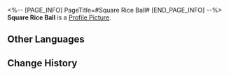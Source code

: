 <%-- [PAGE_INFO]
PageTitle=#Square Rice Ball#
[END_PAGE_INFO] --%>
{{Item Infobox
|id          = 140376
|image       = Item Square Rice Ball.png
|type        = Mission Item
|invCategory = Missions
|rarity      = 3
|effect      = 
|description = A square-shaped rice "ball" taken out of a lunchbox. Different foods are mixed together within. It might taste good?
}}
'''Square Rice Ball''' is a [[Profile Picture]].

==Other Languages==
{{Other Languages
|en   = Square Rice Ball
|zhs  = 方形饭团
|zht  = 方形飯團
|ja   = 正方形おにぎり
|ko   = 네모난 주먹밥
|es   = "Bola" de arroz cuadrada
|fr   = Boule de riz carrée
|ru   = Квадратный онигири
|th   = ข้าวปั้นทรงสี่เหลี่ยม
|vi   = Cơm Nắm Hình Vuông
|de   = Quadratisches Reisbällchen
|id   = Onigiri Bentuk Kotak
|pt   = ''Onigiri'' Quadrado
}}

==Change History==
{{Change History|1.5}}